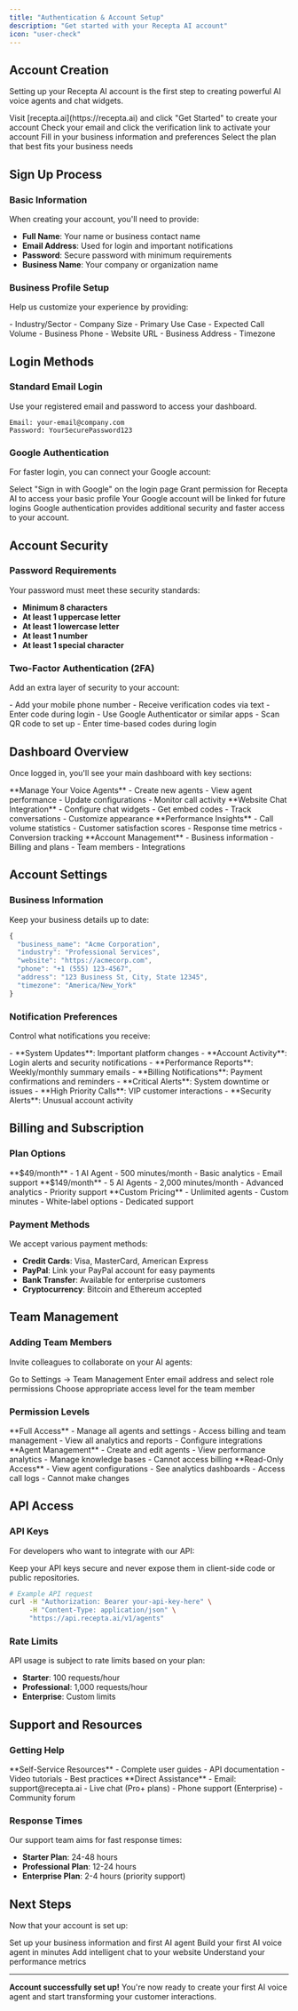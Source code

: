 ```yaml
---
title: "Authentication & Account Setup"
description: "Get started with your Recepta AI account"
icon: "user-check"
---
```


## Account Creation

Setting up your Recepta AI account is the first step to creating powerful AI voice agents and chat widgets.

<Steps>
  <Step title="Sign Up">
    Visit [recepta.ai](https://recepta.ai) and click "Get Started" to create your account
  </Step>
  <Step title="Email Verification">
    Check your email and click the verification link to activate your account
  </Step>
  <Step title="Complete Profile">
    Fill in your business information and preferences
  </Step>
  <Step title="Choose Plan">
    Select the plan that best fits your business needs
  </Step>
</Steps>

## Sign Up Process

### Basic Information
When creating your account, you'll need to provide:

- **Full Name**: Your name or business contact name
- **Email Address**: Used for login and important notifications
- **Password**: Secure password with minimum requirements
- **Business Name**: Your company or organization name

### Business Profile Setup
Help us customize your experience by providing:

<CardGroup cols={2}>
  <Card title="Business Details" icon="building">
    - Industry/Sector
    - Company Size
    - Primary Use Case
    - Expected Call Volume
  </Card>
  <Card title="Contact Information" icon="phone">
    - Business Phone
    - Website URL
    - Business Address
    - Timezone
  </Card>
</CardGroup>

## Login Methods

### Standard Email Login
Use your registered email and password to access your dashboard.

```text
Email: your-email@company.com
Password: YourSecurePassword123
```

### Google Authentication
For faster login, you can connect your Google account:

<Steps>
  <Step title="Click Google Sign In">
    Select "Sign in with Google" on the login page
  </Step>
  <Step title="Authorize Access">
    Grant permission for Recepta AI to access your basic profile
  </Step>
  <Step title="Account Linking">
    Your Google account will be linked for future logins
  </Step>
</Steps>

<Note>
  Google authentication provides additional security and faster access to your account.
</Note>

## Account Security

### Password Requirements
Your password must meet these security standards:

- **Minimum 8 characters**
- **At least 1 uppercase letter**
- **At least 1 lowercase letter**
- **At least 1 number**
- **At least 1 special character**

### Two-Factor Authentication (2FA)
Add an extra layer of security to your account:

<Tabs>
  <Tab title="SMS 2FA">
    - Add your mobile phone number
    - Receive verification codes via text
    - Enter code during login
  </Tab>
  <Tab title="App-Based 2FA">
    - Use Google Authenticator or similar apps
    - Scan QR code to set up
    - Enter time-based codes during login
  </Tab>
</Tabs>

## Dashboard Overview

Once logged in, you'll see your main dashboard with key sections:

<CardGroup cols={2}>
  <Card title="AI Agents" icon="robot">
    **Manage Your Voice Agents**
    - Create new agents
    - View agent performance
    - Update configurations
    - Monitor call activity
  </Card>
  <Card title="Chat Widget" icon="message-circle">
    **Website Chat Integration**
    - Configure chat widgets
    - Get embed codes
    - Track conversations
    - Customize appearance
  </Card>
  <Card title="Analytics" icon="chart-line">
    **Performance Insights**
    - Call volume statistics
    - Customer satisfaction scores
    - Response time metrics
    - Conversion tracking
  </Card>
  <Card title="Settings" icon="settings">
    **Account Management**
    - Business information
    - Billing and plans
    - Team members
    - Integrations
  </Card>
</CardGroup>

## Account Settings

### Business Information
Keep your business details up to date:

```javascript
{
  "business_name": "Acme Corporation",
  "industry": "Professional Services",
  "website": "https://acmecorp.com",
  "phone": "+1 (555) 123-4567",
  "address": "123 Business St, City, State 12345",
  "timezone": "America/New_York"
}
```

### Notification Preferences
Control what notifications you receive:

<AccordionGroup>
  <Accordion title="Email Notifications">
    - **System Updates**: Important platform changes
    - **Account Activity**: Login alerts and security notifications
    - **Performance Reports**: Weekly/monthly summary emails
    - **Billing Notifications**: Payment confirmations and reminders
  </Accordion>
  
  <Accordion title="SMS Notifications">
    - **Critical Alerts**: System downtime or issues
    - **High Priority Calls**: VIP customer interactions
    - **Security Alerts**: Unusual account activity
  </Accordion>
</AccordionGroup>

## Billing and Subscription

### Plan Options

<CardGroup cols={3}>
  <Card title="Starter Plan" icon="seedling">
    **$49/month**
    - 1 AI Agent
    - 500 minutes/month
    - Basic analytics
    - Email support
  </Card>
  <Card title="Professional Plan" icon="briefcase">
    **$149/month**
    - 5 AI Agents
    - 2,000 minutes/month
    - Advanced analytics
    - Priority support
  </Card>
  <Card title="Enterprise Plan" icon="building">
    **Custom Pricing**
    - Unlimited agents
    - Custom minutes
    - White-label options
    - Dedicated support
  </Card>
</CardGroup>

### Payment Methods
We accept various payment methods:

- **Credit Cards**: Visa, MasterCard, American Express
- **PayPal**: Link your PayPal account for easy payments
- **Bank Transfer**: Available for enterprise customers
- **Cryptocurrency**: Bitcoin and Ethereum accepted

## Team Management

### Adding Team Members
Invite colleagues to collaborate on your AI agents:

<Steps>
  <Step title="Navigate to Team Settings">
    Go to Settings → Team Management
  </Step>
  <Step title="Send Invitation">
    Enter email address and select role permissions
  </Step>
  <Step title="Role Assignment">
    Choose appropriate access level for the team member
  </Step>
</Steps>

### Permission Levels

<AccordionGroup>
  <Accordion title="Admin">
    **Full Access**
    - Manage all agents and settings
    - Access billing and team management
    - View all analytics and reports
    - Configure integrations
  </Accordion>
  
  <Accordion title="Manager">
    **Agent Management**
    - Create and edit agents
    - View performance analytics
    - Manage knowledge bases
    - Cannot access billing
  </Accordion>
  
  <Accordion title="Viewer">
    **Read-Only Access**
    - View agent configurations
    - See analytics dashboards
    - Access call logs
    - Cannot make changes
  </Accordion>
</AccordionGroup>

## API Access

### API Keys
For developers who want to integrate with our API:

<Warning>
  Keep your API keys secure and never expose them in client-side code or public repositories.
</Warning>

```bash
# Example API request
curl -H "Authorization: Bearer your-api-key-here" \
     -H "Content-Type: application/json" \
     "https://api.recepta.ai/v1/agents"
```

### Rate Limits
API usage is subject to rate limits based on your plan:

- **Starter**: 100 requests/hour
- **Professional**: 1,000 requests/hour  
- **Enterprise**: Custom limits

## Support and Resources

### Getting Help

<CardGroup cols={2}>
  <Card title="Documentation" icon="book-open">
    **Self-Service Resources**
    - Complete user guides
    - API documentation
    - Video tutorials
    - Best practices
  </Card>
  <Card title="Support Channels" icon="headset">
    **Direct Assistance**
    - Email: support@recepta.ai
    - Live chat (Pro+ plans)
    - Phone support (Enterprise)
    - Community forum
  </Card>
</CardGroup>

### Response Times
Our support team aims for fast response times:

- **Starter Plan**: 24-48 hours
- **Professional Plan**: 12-24 hours
- **Enterprise Plan**: 2-4 hours (priority support)

## Next Steps

Now that your account is set up:

<CardGroup cols={2}>
  <Card
    title="Complete Onboarding"
    icon="check-circle"
    href="/setup/onboarding"
  >
    Set up your business information and first AI agent
  </Card>
  <Card
    title="Create First Agent"
    icon="robot"
    href="/agents/creation"
  >
    Build your first AI voice agent in minutes
  </Card>
  <Card
    title="Set Up Chat Widget"
    icon="message-circle" 
    href="/chat-widget/setup"
  >
    Add intelligent chat to your website
  </Card>
  <Card
    title="Explore Analytics"
    icon="chart-line"
    href="/features/analytics"
  >
    Understand your performance metrics
  </Card>
</CardGroup>

---

**Account successfully set up!** You're now ready to create your first AI voice agent and start transforming your customer interactions.
